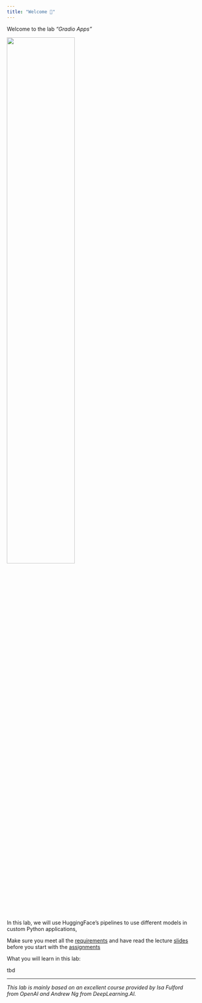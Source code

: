 ```yaml
---
title: "Welcome 👋"
---
```


Welcome to the lab *"Gradio Apps"* 

![](/images/logo.png){width="60%"}

In this lab, we will use HuggingFace's pipelines to use different models in custom Python applications, 

::: {.callout-important}
Make sure you meet all the [requirements](/requirements.qmd) and have read the lecture [slides](/slide.qmd) before you start with the [assignments](/assignments.qmd) 
:::

What you will learn in this lab:


tbd

---

*This lab is mainly based on an excellent course provided by Isa Fulford from OpenAI and Andrew Ng from DeepLearning.AI.*